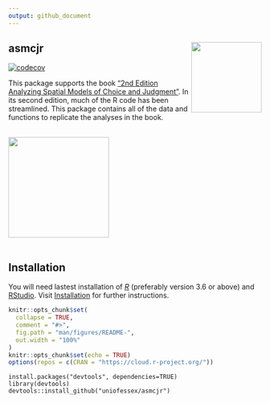 ```yaml
---
output: github_document
---
```


## asmcjr <img src="man/figures/logo.png" width="140" align="right" /> <br /> 


[![codecov](https://codecov.io/gh/davidycliao/asmcjr/branch/master/graph/badge.svg?token=OJKOF5SX9X)](https://codecov.io/gh/davidycliao/asmcjr)

This package supports the book ["2nd Edition Analyzing Spatial Models of Choice and Judgment "](https://www.routledge.com/Analyzing-Spatial-Models-of-Choice-and-Judgment/II-Bakker-Carroll-Hare-Poole-Rosenthal/p/book/9781138715332).  In its second edition, much of the R code has been streamlined. This package contains all of the data and functions to replicate the analyses in the book. 

<br />
<img src="https://raw.githack.com/yl17124/asmcjr/master/vignettes/book_image.jpg" width="200" align="center" />  
&nbsp;

## Installation
You will need lastest installation of [_R_](https://cran.r-project.org/mirrors.html) (preferably version 3.6 or above) and [RStudio](https://rstudio.com/products/rstudio/download/#download).  Visit [Installation](articles/installation.html) for further instructions.



<!-- README.md is generated from README.Rmd. Please edit that file -->

```r
knitr::opts_chunk$set(
  collapse = TRUE,
  comment = "#>",
  fig.path = "man/figures/README-",
  out.width = "100%"
)
knitr::opts_chunk$set(echo = TRUE)
options(repos = c(CRAN = "https://cloud.r-project.org/"))
```

```
install.packages("devtools", dependencies=TRUE)
library(devtools)
devtools::install_github("uniofessex/asmcjr")
```


